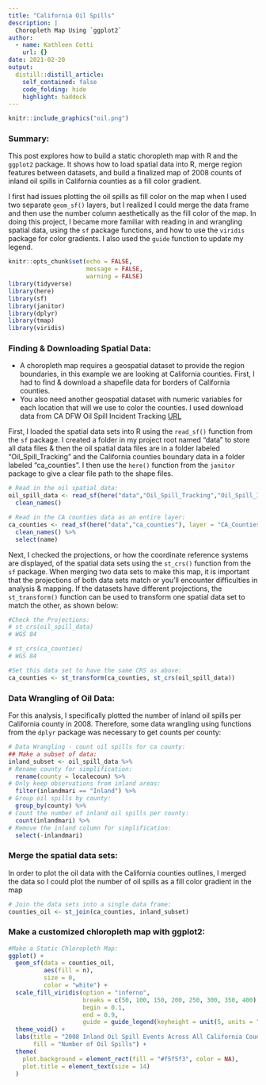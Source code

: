 ```yaml
---
title: "California Oil Spills"
description: |
  Choropleth Map Using `ggplot2`
author:
  - name: Kathleen Cotti
    url: {}
date: 2021-02-20
output:
  distill::distill_article:
    self_contained: false
    code_folding: hide
    highlight: haddock
---
```


```r
knitr::include_graphics("oil.png")
```

### Summary:
This post explores how to build a static choropleth map with R and the `ggplot2` package. It shows how to load spatial data into R, merge region features between datasets, and build a finalized map of 2008 counts of inland oil spills in California counties as a fill color gradient. 

I first had issues plotting the oil spills as fill color on the map when I used two separate `geom_sf()` layers, but I realized I could merge the data frame and then use the number column aesthetically as the fill color of the map. In doing this project, I became more familiar with reading in and wrangling spatial data, using the `sf` package functions, and how to use the `viridis` package for color gradients. I also used the `guide` function to update my legend. 

```r
knitr::opts_chunk$set(echo = FALSE,
                      message = FALSE,
                      warning = FALSE)
library(tidyverse)
library(here)
library(sf)
library(janitor)
library(dplyr)
library(tmap)
library(viridis)
```

### Finding & Downloading Spatial Data: 

- A choropleth map requires a geospatial dataset to provide the region boundaries, in this example we are looking at California counties. First, I had to find & download a shapefile data for borders of California counties.
- You also need another geospatial dataset with numeric variables for each location that will we use to color the counties. I used download data from CA DFW Oil Spill Incident Tracking [URL](https://gis.data.ca.gov/datasets/7464e3d6f4924b50ad06e5a553d71086_0/data)

First, I loaded the spatial data sets into R using the `read_sf()` function from the `sf` package. I created a folder in my project root named "data" to store all data files & then the oil spatial data files are in a folder labeled "Oil_Spill_Tracking" and the California counties boundary data in a folder labeled "ca_counties". I then use the `here()` function from the `janitor` package to give a clear file path to the shape files. 

```r
# Read in the oil spatial data: 
oil_spill_data <- read_sf(here("data","Oil_Spill_Tracking","Oil_Spill_Incident_Tracking_%5Bds394%5D.shp")) %>% 
  clean_names()

# Read in the CA counties data as an entire layer:
ca_counties <- read_sf(here("data","ca_counties"), layer = "CA_Counties_TIGER2016") %>% 
  clean_names() %>% 
  select(name) 
```

Next, I checked the projections, or how the coordinate reference systems are displayed, of the spatial data sets using the `st_crs()` function from the `sf` package. When merging two data sets to make this map, it is important that the projections of both data sets match or you'll encounter difficulties in analysis & mapping. If the datasets have different projections, the `st_transform()` function can be used to transform one spatial data set to match the other, as shown below:

```r
#Check the Projections:
# st_crs(oil_spill_data) 
# WGS 84

# st_crs(ca_counties)
# WGS 84

#Set this data set to have the same CRS as above:
ca_counties <- st_transform(ca_counties, st_crs(oil_spill_data))
```

### Data Wrangling of Oil Data:

For this analysis, I specifically plotted the number of inland oil spills per California county in 2008. Therefore, some data wrangling using functions from the `dplyr` package was necessary to get counts per county:

```r
# Data Wrangling - count oil spills for ca county:
## Make a subset of data:
inland_subset <- oil_spill_data %>% 
# Rename county for simplification:
  rename(county = localecoun) %>% 
# Only keep observations from inland areas:
  filter(inlandmari == "Inland") %>% 
# Group oil spills by county:
  group_by(county) %>% 
# Count the number of inland oil spills per county:
  count(inlandmari) %>% 
# Remove the inland column for simplification:
  select(-inlandmari)
```

### Merge the spatial data sets:

In order to plot the oil data with the California counties outlines, I merged the data so I could plot the number of oil spills as a fill color gradient in the map

```r
# Join the data sets into a single data frame:
counties_oil <- st_join(ca_counties, inland_subset) 
```

### Make a customized chloropleth map with ggplot2:

```r
#Make a Static Chloropleth Map:
ggplot() +
  geom_sf(data = counties_oil,
          aes(fill = n),
          size = 0,
          color = "white") +
  scale_fill_viridis(option = "inferno", 
                     breaks = c(50, 100, 150, 200, 250, 300, 350, 400),
                     begin = 0.1, 
                     end = 0.9,
                     guide = guide_legend(keyheight = unit(5, units = "mm"), keywidth=unit(5, units = "mm"))) +
  theme_void() +
  labs(title = "2008 Inland Oil Spill Events Across All California Counties",
       fill = "Number of Oil Spills") +
  theme(
    plot.background = element_rect(fill = "#f5f5f3", color = NA),
    plot.title = element_text(size = 14)
  )
```
